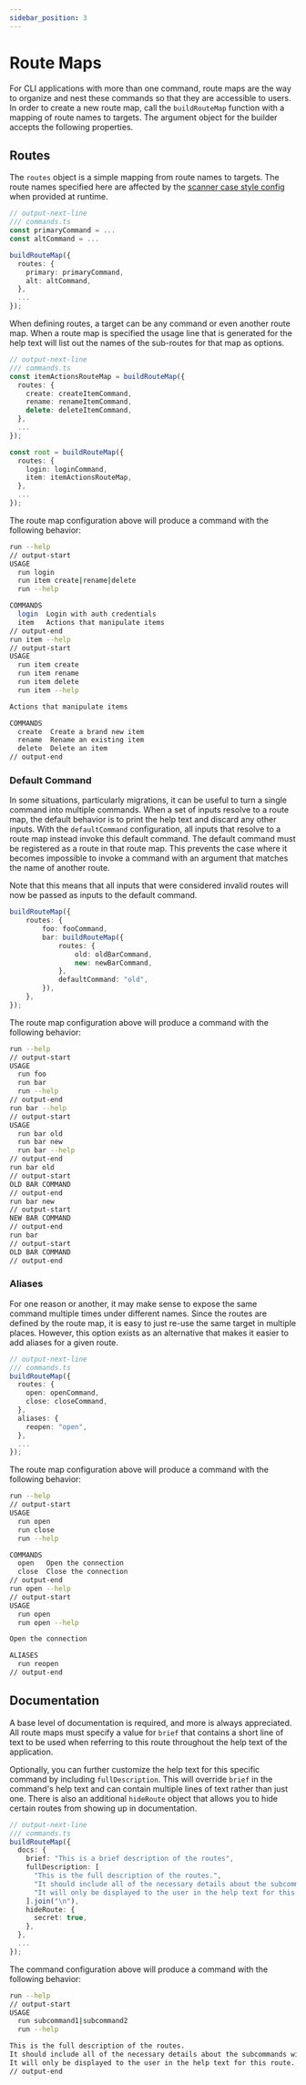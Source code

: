 ```yaml
---
sidebar_position: 3
---
```


# Route Maps

For CLI applications with more than one command, route maps are the way to organize and nest these commands so that they are accessible to users. In order to create a new route map, call the `buildRouteMap` function with a mapping of route names to targets. The argument object for the builder accepts the following properties.

## Routes

The `routes` object is a simple mapping from route names to targets. The route names specified here are affected by the [scanner case style config](../configuration.mdx#scanner-case-style) when provided at runtime.

```ts
// output-next-line
/// commands.ts
const primaryCommand = ...
const altCommand = ...

buildRouteMap({
  routes: {
    primary: primaryCommand,
    alt: altCommand,
  },
  ...
});
```

When defining routes, a target can be any command or even another route map. When a route map is specified the usage line that is generated for the help text will list out the names of the sub-routes for that map as options.

```ts
// output-next-line
/// commands.ts
const itemActionsRouteMap = buildRouteMap({
  routes: {
    create: createItemCommand,
    rename: renameItemCommand,
    delete: deleteItemCommand,
  },
  ...
});

const root = buildRouteMap({
  routes: {
    login: loginCommand,
    item: itemActionsRouteMap,
  },
  ...
});
```

The route map configuration above will produce a command with the following behavior:

```sh
run --help
// output-start
USAGE
  run login
  run item create|rename|delete
  run --help

COMMANDS
  login  Login with auth credentials
  item   Actions that manipulate items
// output-end
run item --help
// output-start
USAGE
  run item create
  run item rename
  run item delete
  run item --help

Actions that manipulate items

COMMANDS
  create  Create a brand new item
  rename  Rename an existing item
  delete  Delete an item
// output-end
```

### Default Command

In some situations, particularly migrations, it can be useful to turn a single command into multiple commands. When a set of inputs resolve to a route map, the default behavior is to print the help text and discard any other inputs. With the `defaultCommand` configuration, all inputs that resolve to a route map instead invoke this default command. The default command must be registered as a route in that route map. This prevents the case where it becomes impossible to invoke a command with an argument that matches the name of another route.

Note that this means that all inputs that were considered invalid routes will now be passed as inputs to the default command.

```ts
buildRouteMap({
    routes: {
        foo: fooCommand,
        bar: buildRouteMap({
            routes: {
                old: oldBarCommand,
                new: newBarCommand,
            },
            defaultCommand: "old",
        }),
    },
});
```

The route map configuration above will produce a command with the following behavior:

```sh
run --help
// output-start
USAGE
  run foo
  run bar
  run --help
// output-end
run bar --help
// output-start
USAGE
  run bar old
  run bar new
  run bar --help
// output-end
run bar old
// output-start
OLD BAR COMMAND
// output-end
run bar new
// output-start
NEW BAR COMMAND
// output-end
run bar
// output-start
OLD BAR COMMAND
// output-end
```

### Aliases

For one reason or another, it may make sense to expose the same command multiple times under different names. Since the routes are defined by the route map, it is easy to just re-use the same target in multiple places. However, this option exists as an alternative that makes it easier to add aliases for a given route.

```ts
// output-next-line
/// commands.ts
buildRouteMap({
  routes: {
    open: openCommand,
    close: closeCommand,
  },
  aliases: {
    reopen: "open",
  },
  ...
});
```

The route map configuration above will produce a command with the following behavior:

```sh
run --help
// output-start
USAGE
  run open
  run close
  run --help

COMMANDS
  open   Open the connection
  close  Close the connection
// output-end
run open --help
// output-start
USAGE
  run open
  run open --help

Open the connection

ALIASES
  run reopen
// output-end
```

## Documentation

A base level of documentation is required, and more is always appreciated. All route maps must specify a value for `brief` that contains a short line of text to be used when referring to this route throughout the help text of the application.

Optionally, you can further customize the help text for this specific command by including `fullDescription`. This will override `brief` in the command's help text and can contain multiple lines of text rather than just one. There is also an additional `hideRoute` object that allows you to hide certain routes from showing up in documentation.

```ts
// output-next-line
/// commands.ts
buildRouteMap({
  docs: {
    brief: "This is a brief description of the routes",
    fullDescription: [
      "This is the full description of the routes.",
      "It should include all of the necessary details about the subcommands within.",
      "It will only be displayed to the user in the help text for this route.",
    ].join("\n"),
    hideRoute: {
      secret: true,
    },
  },
  ...
});
```

The command configuration above will produce a command with the following behavior:

```sh
run --help
// output-start
USAGE
  run subcommand1|subcommand2
  run --help

This is the full description of the routes.
It should include all of the necessary details about the subcommands within.
It will only be displayed to the user in the help text for this route.
// output-end
```
